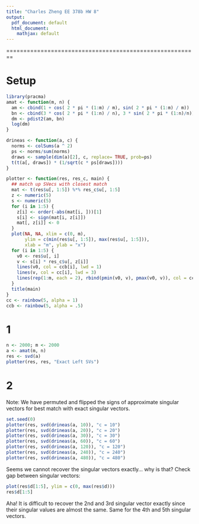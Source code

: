 ```yaml
---
title: "Charles Zheng EE 378b HW 8"
output:
  pdf_document: default
  html_document:
    mathjax: default
---
```


========================================================

# Setup

```r
library(pracma)
amat <- function(m, n) {
  am <- cbind(1 + cos( 2 * pi * (1:m) / m), sin( 2 * pi * (1:m) / m))
  bn <- cbind(3 * cos( 2 * pi * (1:n) / n), 3 * sin( 2 * pi * (1:n)/n))
  dm <- pdist2(am, bn)
  log(dm)
}

drineas <- function(a, c) {
  norms <- colSums(a ^ 2)
  ps <- norms/sum(norms)
  draws <- sample(dim(a)[2], c, replace= TRUE, prob=ps)
  t(t(a[, draws]) * (1/sqrt(c * ps[draws])))
}

plotter <- function(res, res_c, main) {
  ## match up SVecs with closest match
  mat <- t(res$u[, 1:5]) %*% res_c$u[, 1:5]
  z <- numeric(5)
  s <- numeric(5)
  for (i in 1:5) {
    z[i] <- order(-abs(mat[i, ]))[1]
    s[i] <- sign(mat[i, z[i]])
    mat[, z[i]] <- 0
  }
  plot(NA, NA, xlim = c(0, m),
       ylim = c(min(res$u[, 1:5]), max(res$u[, 1:5])),
       xlab = "m", ylab = "x")
  for (i in 1:5) {
    v0 <- res$u[, i]
    v <- s[i] * res_c$u[, z[i]]
    lines(v0, col = ccb[i], lwd = 1)    
    lines(v, col = cc[i], lwd = 3)  
    lines(rep(1:m, each = 2), rbind(pmin(v0, v), pmax(v0, v)), col = ccb[i], lwd = 1)
  }
  title(main)
}
cc <- rainbow(5, alpha = 1)
ccb <- rainbow(5, alpha = .5)
```

# 1

```r
n <- 2000; m <- 2000
a <- amat(m, n)
res <- svd(a)
plotter(res, res, "Exact Left SVs")
```

# 2

Note: We have permuted and flipped the signs of approximate singular vectors for best match with exact singular vectors.

```r
set.seed(0)
plotter(res, svd(drineas(a, 10)), "c = 10")
plotter(res, svd(drineas(a, 20)), "c = 20")
plotter(res, svd(drineas(a, 30)), "c = 30")
plotter(res, svd(drineas(a, 60)), "c = 60")
plotter(res, svd(drineas(a, 120)), "c = 120")
plotter(res, svd(drineas(a, 240)), "c = 240")
plotter(res, svd(drineas(a, 480)), "c = 480")
```

Seems we cannot recover the singular vectors exactly... why is that?
Check gap between singular vectors:
```r
plot(res$d[1:5], ylim = c(0, max(res$d)))
res$d[1:5]
```

Aha! It is difficult to recover the 2nd and 3rd singular vector exactly since their singular values are almost the same.  Same for the 4th and 5th singular vectors.
